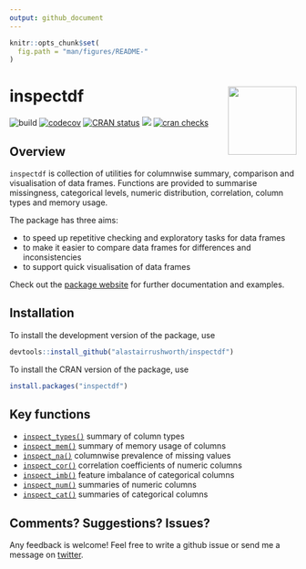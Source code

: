 ```yaml
---
output: github_document
---
```


```r
knitr::opts_chunk$set(
  fig.path = "man/figures/README-"
)
```


# inspectdf <img src="man/figures/logo.png" align="right" width="120" />

![build](https://github.com/alastairrushworth/inspectdf/workflows/R-CMD-check/badge.svg)
[![codecov](https://codecov.io/gh/alastairrushworth/inspectdf/branch/master/graph/badge.svg)](https://codecov.io/gh/alastairrushworth/inspectdf)
[![CRAN status](https://www.r-pkg.org/badges/version/inspectdf)](https://cran.r-project.org/package=inspectdf)
[![](https://cranlogs.r-pkg.org/badges/inspectdf)](https://cran.r-project.org/package=inspectdf)
[![cran checks](https://cranchecks.info/badges/summary/inspectdf)](https://cran.r-project.org/web/checks/check_results_inspectdf.html)  

Overview
---

`inspectdf` is collection of utilities for columnwise summary, comparison and visualisation of data frames.  Functions are provided to summarise missingness, categorical levels, numeric distribution, correlation, column types and memory usage.  

The package has three aims:  

+ to speed up repetitive checking and exploratory tasks for data frames  
+ to make it easier to compare data frames for differences and inconsistencies
+ to support quick visualisation of data frames

Check out the [package website](https://alastairrushworth.github.io/inspectdf/) for further documentation and examples.

Installation 
---

To install the development version of the package, use
```r
devtools::install_github("alastairrushworth/inspectdf")
```

To install the CRAN version of the package, use
```r
install.packages("inspectdf")
```

Key functions
---  

+ [`inspect_types()`](https://alastairrushworth.github.io/inspectdf/articles/pkgdown/inspect_types_examples.html) summary of column types
+ [`inspect_mem()`](https://alastairrushworth.github.io/inspectdf/articles/pkgdown/inspect_mem_examples.html) summary of memory usage of columns
+ [`inspect_na()`](https://alastairrushworth.github.io/inspectdf/articles/pkgdown/inspect_na_examples.html) columnwise prevalence of missing values
+ [`inspect_cor()`](https://alastairrushworth.github.io/inspectdf/articles/pkgdown/inspect_cor_exampes.html) correlation coefficients of numeric columns
+ [`inspect_imb()`](https://alastairrushworth.github.io/inspectdf/articles/pkgdown/inspect_imb_examples.html) feature imbalance of categorical columns
+ [`inspect_num()`](https://alastairrushworth.github.io/inspectdf/articles/pkgdown/inspect_num_examples.html) summaries of numeric columns
+ [`inspect_cat()`](https://alastairrushworth.github.io/inspectdf/articles/pkgdown/inspect_cat_examples.html) summaries of categorical columns


Comments? Suggestions? Issues?
---  

Any feedback is welcome! Feel free to write a github issue or send me a message on [twitter](https://twitter.com/rushworth_a).


















